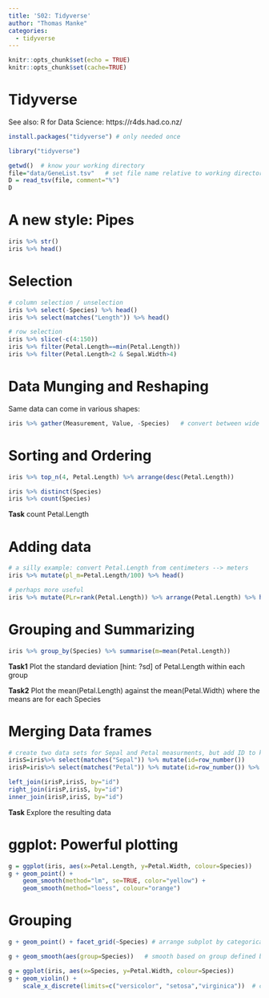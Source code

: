 ```yaml
---
title: 'S02: Tidyverse'
author: "Thomas Manke"
categories:
  - tidyverse
---
```



```r
knitr::opts_chunk$set(echo = TRUE)
knitr::opts_chunk$set(cache=TRUE)
```

# Tidyverse

See also: R for Data Science:  https://r4ds.had.co.nz/
```r
install.packages("tidyverse") # only needed once
```

```r
library("tidyverse")
```

```r
getwd()  # know your working directory
file="data/GeneList.tsv"   # set file name relative to working directory
D = read_tsv(file, comment="%")
D
```


# A new style: Pipes
```r
iris %>% str()
iris %>% head()
```

# Selection
```r
# column selection / unselection
iris %>% select(-Species) %>% head()                            
iris %>% select(matches("Length")) %>% head()

# row selection
iris %>% slice(-c(4:150))
iris %>% filter(Petal.Length==min(Petal.Length))      
iris %>% filter(Petal.Length<2 & Sepal.Width>4) 
```


# Data Munging and Reshaping

Same data can come in various shapes:
```r
iris %>% gather(Measurement, Value, -Species)   # convert between wide and long forms
```



# Sorting and Ordering
```r
iris %>% top_n(4, Petal.Length) %>% arrange(desc(Petal.Length))
```

```r
iris %>% distinct(Species)
iris %>% count(Species)
```

**Task** count Petal.Length

# Adding data
```r
# a silly example: convert Petal.Length from centimeters --> meters
iris %>% mutate(pl_m=Petal.Length/100) %>% head()

# perhaps more useful
iris %>% mutate(PLr=rank(Petal.Length)) %>% arrange(Petal.Length) %>% head()
```

# Grouping and Summarizing
```r
iris %>% group_by(Species) %>% summarise(m=mean(Petal.Length))
```
**Task1** Plot the standard deviation [hint: ?sd] of Petal.Length within each group

**Task2** Plot the mean(Petal.Length) against the mean(Petal.Width) where the means are for each Species 


# Merging Data frames
```r
# create two data sets for Sepal and Petal measurments, but add ID to keep track of the flow-ID
irisS=iris%>% select(matches("Sepal")) %>% mutate(id=row_number())                           
irisP=iris%>% select(matches("Petal")) %>% mutate(id=row_number()) %>% sample_frac(0.05)  # second plant is subsampled

left_join(irisP,irisS, by="id")
right_join(irisP,irisS, by="id")
inner_join(irisP,irisS, by="id")
```

**Task** Explore the resulting data

# ggplot: Powerful plotting
```r
g = ggplot(iris, aes(x=Petal.Length, y=Petal.Width, colour=Species))
g + geom_point() +
    geom_smooth(method="lm", se=TRUE, color="yellow") +
    geom_smooth(method="loess", colour="orange")
```

# Grouping
```r
g + geom_point() + facet_grid(~Species) # arrange subplot by categorical variable, try setting sclaes="free"

g + geom_smooth(aes(group=Species))   # smooth based on group defined by species
```
```r
g = ggplot(iris, aes(x=Species, y=Petal.Width, colour=Species))
g + geom_violin() +
    scale_x_discrete(limits=c("versicolor", "setosa","virginica"))  # change order
```


